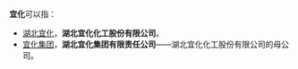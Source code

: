 '''宜化'''可以指：

* [[湖北宜化|湖北宜化]]，'''湖北宜化化工股份有限公司'''。
* [[宜化集团|宜化集团]]，'''湖北宜化集团有限责任公司'''——湖北宜化化工股份有限公司的母公司。

{{disambig|Cat=組織機構消歧義}}